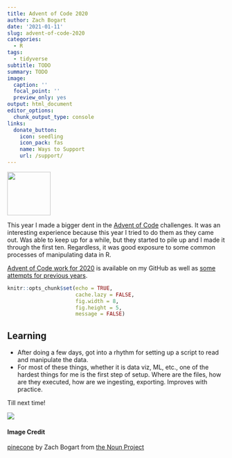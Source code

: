 ```yaml
---
title: Advent of Code 2020
author: Zach Bogart
date: '2021-01-11'
slug: advent-of-code-2020
categories:
  - R
tags:
  - tidyverse
subtitle: TODO
summary: TODO
image:
  caption: ''
  focal_point: ''
  preview_only: yes
output: html_document
editor_options:
  chunk_output_type: console
links:
  donate_button:
    icon: seedling
    icon_pack: fas
    name: Ways to Support
    url: /support/
---
```


<!-- Icon Image: Small -->
<img src="featured.png" width="100"/> 

<!--Starting Blurb-->
This year I made a bigger dent in the [Advent of Code](https://adventofcode.com/) challenges. It was an interesting experience because this year I tried to do them as they came out. Was able to keep up for a while, but they started to pile up and I made it through the first ten. Regardless, it was good exposure to some common processes of manipulating data in R.

[Advent of Code work for 2020](https://github.com/zachbogart/advent_of_code/tree/master/2020) is available on my GitHub as well as [some attempts for previous years](https://github.com/zachbogart/advent_of_code/tree/master/older_years).

<!--Put actual work here-->
```r
knitr::opts_chunk$set(echo = TRUE, 
                      cache.lazy = FALSE,
                      fig.width = 8,
                      fig.height = 5,
                      message = FALSE)
```



<!--Section on Learning (general notes that came up)-->
## Learning

- After doing a few days, got into a rhythm for setting up a script to read and manipulate the data.
- For most of these things, whether it is data viz, ML, etc., one of the hardest things for me is the first step of setup. Where are the files, how are they executed, how are we ingesting, exporting. Improves with practice.

Till next time!

![](https://media.giphy.com/media/35EsMpEfGHkVoHbNTU/giphy.gif)

<!--Noun Image Credit-->
#### Image Credit
[pinecone](https://thenounproject.com/search/?creator=4129988&q=christmas&i=3644765) by Zach Bogart from [the Noun Project](https://thenounproject.com/)
